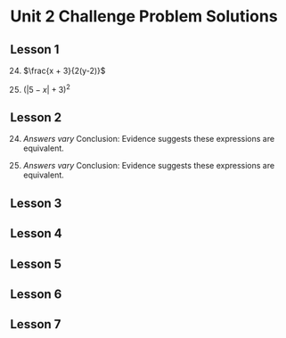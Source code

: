 # Unit 2 Challenge Problem Solutions {.unlisted}

## Lesson 1

:::{.answers}

24. $\frac{x + 3}{2(y-2)}$

25. $(|5 - x| + 3)^2$

:::

## Lesson 2

:::{.answers}

24. *Answers vary* 
    Conclusion: Evidence suggests these expressions are equivalent.

25. *Answers vary*
    Conclusion: Evidence suggests these expressions are equivalent.
:::

## Lesson 3

:::{.answers}


:::

## Lesson 4

:::{.answers}


:::

## Lesson 5

:::{.answers}


:::

## Lesson 6

:::{.answers}

:::


## Lesson 7

:::{.answers}

:::